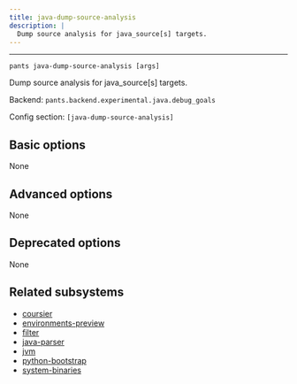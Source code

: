 ```yaml
---
title: java-dump-source-analysis
description: |
  Dump source analysis for java_source[s] targets.
---
```



---

```
pants java-dump-source-analysis [args]
```

Dump source analysis for java_source[s] targets.

Backend: <span className="color--primary">`pants.backend.experimental.java.debug_goals`</span>

Config section: <span className="color--primary">`[java-dump-source-analysis]`</span>

<span className={styles.options}>

## Basic options

None

## Advanced options

None

## Deprecated options

None

## Related subsystems

- [coursier](../subsystems/coursier.mdx)
- [environments-preview](../subsystems/environments-preview.mdx)
- [filter](../subsystems/filter.mdx)
- [java-parser](../subsystems/java-parser.mdx)
- [jvm](../subsystems/jvm.mdx)
- [python-bootstrap](../subsystems/python-bootstrap.mdx)
- [system-binaries](../subsystems/system-binaries.mdx)

</span>
